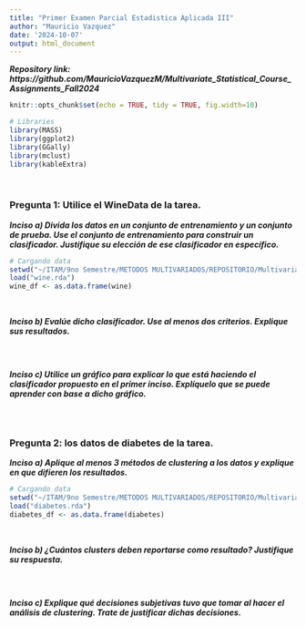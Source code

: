 ```yaml
---
title: "Primer Examen Parcial Estadistica Aplicada III"
author: "Mauricio Vazquez"
date: '2024-10-07'
output: html_document
---
```


***Repository link: https://github.com/MauricioVazquezM/Multivariate_Statistical_Course_Assignments_Fall2024***

```r
knitr::opts_chunk$set(echo = TRUE, tidy = TRUE, fig.width=10)

# Libraries
library(MASS)  
library(ggplot2)
library(GGally)
library(mclust)
library(kableExtra)
```

<br>

### Pregunta 1: Utilice el WineData de la tarea.

***Inciso a) Divida los datos en un conjunto de entrenamiento y un conjunto de prueba. Use el conjunto de entrenamiento para construir un clasificador. Justifique su elección de ese clasificador en específico.***

```r
# Cargando data
setwd("~/ITAM/9no Semestre/METODOS MULTIVARIADOS/REPOSITORIO/Multivariate_Statistical_Course_Assignments_Fall2024/EXAM 01")
load("wine.rda")
wine_df <- as.data.frame(wine)

```

<br>

***Inciso b) Evalúe dicho clasificador. Use al menos dos criterios. Explique sus resultados.***

```r

```

<br>

***Inciso c) Utilice un gráfico para explicar lo que está haciendo el clasificador propuesto en el primer inciso. Explíquelo que se puede aprender con base a dicho gráfico.***

```r

```

<br>

### Pregunta 2: los datos de diabetes de la tarea.

***Inciso a) Aplique al menos 3 métodos de clustering a los datos y explique en que difieren los resultados. ***

```r
# Cargando data
setwd("~/ITAM/9no Semestre/METODOS MULTIVARIADOS/REPOSITORIO/Multivariate_Statistical_Course_Assignments_Fall2024/EXAM 01")
load("diabetes.rda")
diabetes_df <- as.data.frame(diabetes)


```

<br>

***Inciso b) ¿Cuántos clusters deben reportarse como resultado? Justifique su respuesta.***

```r

```

<br>

***Inciso c) Explique qué decisiones subjetivas tuvo que tomar al hacer el análisis de clustering. Trate de justificar dichas decisiones.***

```r

```

<br>


